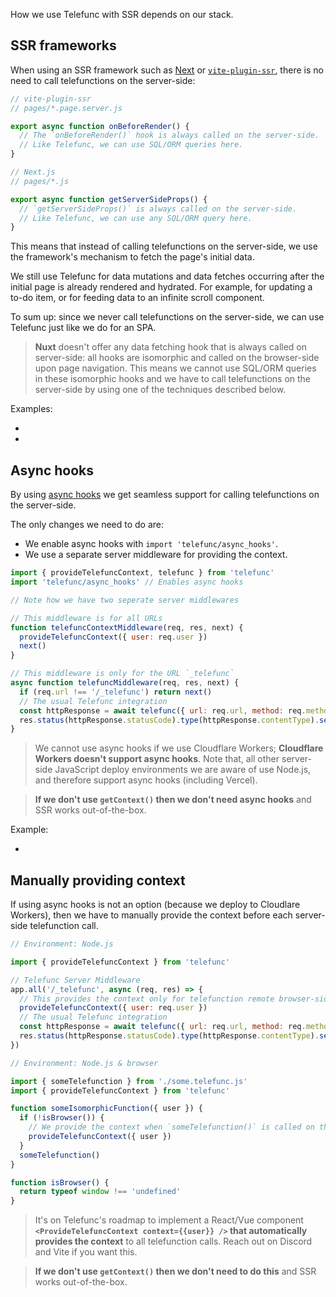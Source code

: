 
How we use Telefunc with SSR depends on our stack.

## SSR frameworks

When using an SSR framework such as [Next](https://nextjs.org/) or [`vite-plugin-ssr`](https://vite-plugin-ssr.com/),
there is no need to call telefunctions on the server-side:

```js
// vite-plugin-ssr
// pages/*.page.server.js

export async function onBeforeRender() {
  // The `onBeforeRender()` hook is always called on the server-side.
  // Like Telefunc, we can use SQL/ORM queries here.
}
```

```js
// Next.js
// pages/*.js

export async function getServerSideProps() {
  // `getServerSideProps()` is always called on the server-side.
  // Like Telefunc, we can use any SQL/ORM query here.
}
```

This means that instead of calling telefunctions on the server-side,
we use the framework's mechanism to fetch the page's initial data.

We still use Telefunc for data mutations and data fetches occurring after the initial page is already rendered and hydrated.
For example, for updating a to-do item, or for feeding data to an infinite scroll component.

To sum up: since we never call telefunctions on the server-side, we can use Telefunc just like we do for an SPA.

> **Nuxt** doesn't offer any data fetching hook that is always called on server-side: all hooks are isomorphic and called on the browser-side upon page navigation. This means we cannot use SQL/ORM queries in these isomorphic hooks and we have to call telefunctions on the server-side by using one of the techniques described below.

Examples:
 - <Link href="/examples/vite-plugin-ssr" />
 - <Link href="/examples/next" />


## Async hooks

By using [async hooks](https://nodejs.org/api/async_hooks.html) we get seamless support for calling telefunctions on the server-side.

The only changes we need to do are:
 - We enable async hooks with `import 'telefunc/async_hooks'`.
 - We use a separate server middleware for providing the context.

```js
import { provideTelefuncContext, telefunc } from 'telefunc'
import 'telefunc/async_hooks' // Enables async hooks

// Note how we have two seperate server middlewares

// This middleware is for all URLs
function telefuncContextMiddleware(req, res, next) {
  provideTelefuncContext({ user: req.user })
  next()
}

// This middleware is only for the URL `_telefunc`
async function telefuncMiddleware(req, res, next) {
  if (req.url !== '/_telefunc') return next()
  // The usual Telefunc integration
  const httpResponse = await telefunc({ url: req.url, method: req.method, body: req.body })
  res.status(httpResponse.statusCode).type(httpResponse.contentType).send(httpResponse.body)
}
```

> We cannot use async hooks if we use Cloudflare Workers; **Cloudflare Workers doesn't support async hooks**. Note that, all other server-side JavaScript deploy environments we are aware of use Node.js, and therefore support async hooks (including Vercel).

> **If we don't use `getContext()` then we don't need async hooks** and SSR works out-of-the-box.

Example:
 - <Link href="/examples/nuxt" />


## Manually providing context

If using async hooks is not an option (because we deploy to Cloudlare Workers), then we have to manually provide the context before each server-side telefunction call.

```js
// Environment: Node.js

import { provideTelefuncContext } from 'telefunc'

// Telefunc Server Middleware
app.all('/_telefunc', async (req, res) => {
  // This provides the context only for telefunction remote browser-side calls.
  provideTelefuncContext({ user: req.user })
  // The usual Telefunc integration
  const httpResponse = await telefunc({ url: req.url, method: req.method, body: req.body })
  res.status(httpResponse.statusCode).type(httpResponse.contentType).send(httpResponse.body)
})
```

```js
// Environment: Node.js & browser

import { someTelefunction } from './some.telefunc.js'
import { provideTelefuncContext } from 'telefunc'

function someIsomorphicFunction({ user }) {
  if (!isBrowser()) {
    // We provide the context when `someTelefunction()` is called on the server-side
    provideTelefuncContext({ user })
  }
  someTelefunction()
}

function isBrowser() {
  return typeof window !== 'undefined'
}
```

> It's on Telefunc's roadmap to implement a React/Vue component **`<ProvideTelefuncContext context={{user}} />` that automatically provides the context** to all telefunction calls. Reach out on Discord and Vite if you want this.

> **If we don't use `getContext()` then we don't need to do this** and SSR works out-of-the-box.

